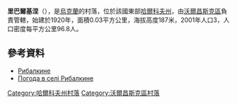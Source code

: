 {{coord|50|22|37|N|37|14|5|E|scale:100000_region:UA|display=title}}

'''里巴爾基涅'''（{{lang-uk|Рибалкине}}），是[[烏克蘭|烏克蘭]]的村落，位於該國東部[[哈爾科夫州|哈爾科夫州]]，由[[沃爾昌斯克區|沃爾昌斯克區]]負責管轄，始建於1920年，面積0.03平方公里，海拔高度187米，2001年人口3，人口密度每平方公里96.8人。

==參考資料==
* [http://gska2.rada.gov.ua/pls/z7502/A005?rdat1=09.01.2009&rf7571=32792 Рибалкине]{{dead link|date=2018年4月 |bot=InternetArchiveBot |fix-attempted=yes }}
* [http://weather.in.ua/ua/har'kovskaja/22244 Погода в селі Рибалкине] {{Wayback|url=http://weather.in.ua/ua/har%27kovskaja/22244 |date=20160323030419 }}

{{DEFAULTSORT:Рибалкине}}
[[Category:哈爾科夫州村落|Category:哈爾科夫州村落]]
[[Category:沃爾昌斯克區村落|Category:沃爾昌斯克區村落]]


{{Kharkiv-geo-stub}}